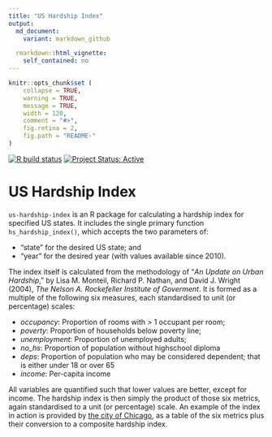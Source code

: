```yaml
---
title: "US Hardship Index"
output:
  md_document:
    variant: markdown_github

  rmarkdown::html_vignette:
    self_contained: no
---
```


<!-- README.md is generated from README.Rmd. Please edit that file -->

```r
knitr::opts_chunk$set (
    collapse = TRUE,
    warning = TRUE,
    message = TRUE,
    width = 120,
    comment = "#>",
    fig.retina = 2,
    fig.path = "README-"
)
```

[![R build
status](https://github.com/UrbanAnalyst/us-hardship-index/workflows/R-CMD-check/badge.svg)](https://github.com/UrbanAnalyst/us-hardship-index/actions?query=workflow%3AR-CMD-check)
[![Project Status: Active](https://www.repostatus.org/badges/latest/active.svg)](https://www.repostatus.org/#active)


# US Hardship Index

`us-hardship-index` is an R package for calculating a hardship index for
specified US states. It includes the single primary function
`hs_hardship_index()`, which accepts the two parameters of:

- "state" for the desired US state; and
- "year" for the desired year (with values available since 2010).

The index itself is calculated from the methodology of "*An Update on Urban
Hardship*," by Lisa M. Monteil, Richard P. Nathan, and David J. Wright (2004),
*The Nelson A. Rockefeller Institute of Goverment*. It is formed as a multiple
of the following six measures, each standardised to unit (or percentage)
scales:

- *occupancy*: Proportion of rooms with > 1 occupant per room;
- *poverty*: Proportion of households below poverty line;
- *unemployment*: Proportion of unemployed adults;
- *no_hs*: Proportion of population without highschool diploma
- *deps*:  Proportion of population who may be considered dependent; that is
  either under 18 or over 65
- *income*: Per-capita income

All variables are quantified such that lower values are better, except for
income. The hardship index is then simply the product of those six metrics,
again standardised to a unit (or percentage) scale. An example of the index in
action is provided by [the city of Chicago](
https://data.cityofchicago.org/Health-Human-Services/Census-Data-Selected-socioeconomic-indicators-in-C/kn9c-c2s2/data),
as a table of the six metrics plus their conversion to a composite hardship
index.
